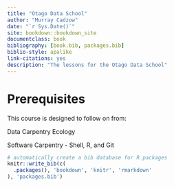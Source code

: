 ```yaml
--- 
title: "Otago Data School"
author: "Murray Cadzow"
date: "`r Sys.Date()`"
site: bookdown::bookdown_site
documentclass: book
bibliography: [book.bib, packages.bib]
biblio-style: apalike
link-citations: yes
description: "The lessons for the Otago Data School"
---
```


# Prerequisites 

This course is designed to follow on from:

Data Carpentry Ecology

Software Carpentry - Shell, R, and Git

```r
# automatically create a bib database for R packages
knitr::write_bib(c(
  .packages(), 'bookdown', 'knitr', 'rmarkdown'
), 'packages.bib')
```
